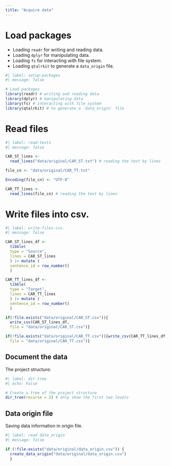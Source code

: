 ```yaml
---
title: "Acquire data"
---
```


# Load packages

*  Loading `readr` for writing and reading data.
*  Loading `dplyr` for manipulating data.
*  Loading `fs` for interacting with file system.
*  Loading `qtalrkit` to generate a `data_origin` file.

```r
#| label: setup-packages
#| message: false

# Load packages
library(readr) # writing and reading data
library(dplyr) # manipulating data
library(fs) # interacting with file system
library(qtalrkit) # to generate a `data_origin` file
```

# Read files

```r
#| label: read-texts
#| message: false

CAR_ST_lines <-
  read_lines("data/original/CAR_ST.txt") # reading the text by lines

file_cn <- "data/original/CAR_TT.txt"

Encoding(file_cn) <- "UTF-8"

CAR_TT_lines <-
  read_lines(file_cn) # reading the text by lines
```

# Write files into csv.

```r
#| label: write-files-csv.
#| message: false

CAR_ST_lines_df <-
  tibble(
  type = "Source",
  lines = CAR_ST_lines
  ) |> mutate (
  sentence_id = row_number()
  )

CAR_TT_lines_df <-
  tibble(
  type = "Target",
  lines = CAR_TT_lines
  ) |> mutate (
  sentence_id = row_number()
  )

if(!file.exists("data/original/CAR_ST.csv")){
  write_csv(CAR_ST_lines_df,
  file = "data/original/CAR_ST.csv")}

if(!file.exists("data/original/CAR_TT.csv")){write_csv(CAR_TT_lines_df,
  file = "data/original/CAR_TT.csv")}
```

## Document the data

The project structure:

```r
#| label: dir-tree
#| echo: False

# Create a tree of the project structure
dir_tree(recurse = 2) # only show the first two levels
```

## Data origin file
Saving data information in origin file.

```r
#| label: read data_origin
#| message: false

if (!file.exists("data/original/data_origin.csv")) {
  create_data_origin("data/original/data_origin.csv")
  }
```
